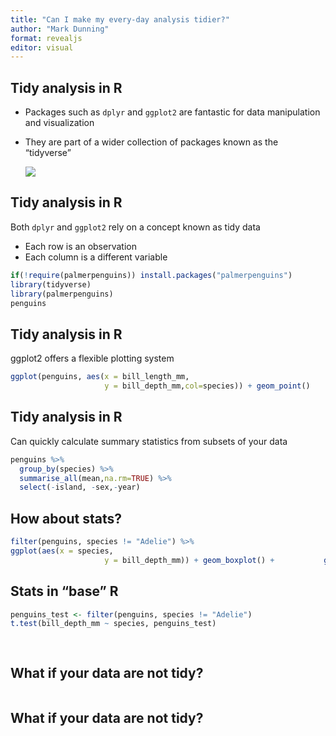 ```yaml
---
title: "Can I make my every-day analysis tidier?"
author: "Mark Dunning"
format: revealjs
editor: visual
---
```


## Tidy analysis in R

-   Packages such as `dplyr` and `ggplot2` are fantastic for data manipulation and visualization

-   They are part of a wider collection of packages known as the "tidyverse"

    ![](tidyverse.PNG)

## Tidy analysis in R

Both `dplyr` and `ggplot2` rely on a concept known as tidy data

-   Each row is an observation
-   Each column is a different variable

```r
if(!require(palmerpenguins)) install.packages("palmerpenguins")
library(tidyverse)
library(palmerpenguins)
penguins
```

## Tidy analysis in R

ggplot2 offers a flexible plotting system

```r

ggplot(penguins, aes(x = bill_length_mm,
                     y = bill_depth_mm,col=species)) + geom_point() 
```

## Tidy analysis in R

Can quickly calculate summary statistics from subsets of your data

```r
penguins %>% 
  group_by(species) %>% 
  summarise_all(mean,na.rm=TRUE) %>% 
  select(-island, -sex,-year)

```
 
## How about stats?

```r
filter(penguins, species != "Adelie") %>% 
ggplot(aes(x = species,
                     y = bill_depth_mm)) + geom_boxplot() +           geom_jitter(width=0.1)
```

## Stats in "base" R

```r
penguins_test <- filter(penguins, species != "Adelie")
t.test(bill_depth_mm ~ species, penguins_test)
```

## 

```r

```


## What if your data are not tidy?



```r

```

## What if your data are not tidy?

```r


```

```r

```


